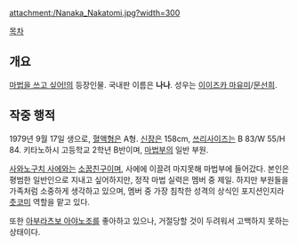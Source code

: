 {{{+1 中富七香 / Nanaka Nakatomi }}}

attachment:/Nanaka_Nakatomi.jpg?width=300

[[목차]]

== 개요 ==
[[마법을 쓰고 싶어!]]의 등장인물. 국내판 이름은 '''나나'''. 성우는 [[이이즈카 마유미]]/[[문선희]].

== 작중 행적 ==
1979년 9월 17일 생으로, [[혈액형]]은 A형. [[신장]]은 158cm, [[쓰리사이즈]]는 B 83/W 55/H 84. 키타노하시 고등학교 2학년 B반이며, [[마법]]부의 일반 부원.

[[사와노구치 사에]]와는 [[소꿉친구]]이며, 사에에 이끌려 마지못해 마법부에 들어갔다. 본인은 평범한 일반인으로 지내고 싶어하지만, 정작 마법 실력은 멤버 중 제일. 하지만 부원들을 가족처럼 소중하게 생각하고 있으며, 멤버 중 가장 침착한 성격의 상식인 포지션인지라 [[츳코미]] 역할을 맡고 있다.

또한 [[아부라츠보 아야노조]]를 좋아하고 있으나, 거절당할 것이 두려워서 고백하지 못하는 상태이다.
